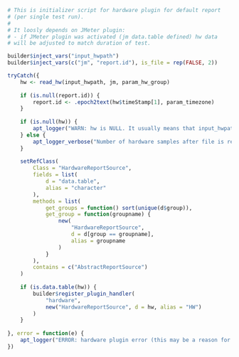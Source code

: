 ```r

# This is initializer script for hardware plugin for default report 
# (per single test run).
#
# It loosly depends on JMeter plugin:
# - if JMeter plugin was activated (jm data.table defined) hw data
# will be adjusted to match duration of test.

builder$inject_vars("input_hwpath")
builder$inject_vars(c("jm", "report.id"), is_file = rep(FALSE, 2))

tryCatch({
    hw <- read_hw(input_hwpath, jm, param_hw_group)
    
    if (is.null(report.id)) {
        report.id <- .epoch2text(hw$timeStamp[1], param_timezone)
    }
    
    if (is.null(hw)) {
        apt_logger("WARN: hw is NULL. It usually means that input_hwpath file is not exist.")
    } else {
        apt_logger_verbose("Number of hardware samples after file is read: ", nrow(hw))
    }
    
    setRefClass(
        Class = "HardwareReportSource",
        fields = list(
            d = "data.table",
            alias = "character"
        ),
        methods = list(
            get_groups = function() sort(unique(d$group)),
            get_group = function(groupname) {
                new(
                    "HardwareReportSource", 
                    d = d[group == groupname], 
                    alias = groupname
                )
            }
        ),
        contains = c("AbstractReportSource")
    )
    
    if (is.data.table(hw)) {
        builder$register_plugin_handler(
            "hardware", 
            new("HardwareReportSource", d = hw, alias = "HW")
        )
    }
    
}, error = function(e) {
    apt_logger("ERROR: hardware plugin error (this may be a reason for further failures) - ", toString(e))
})
```
